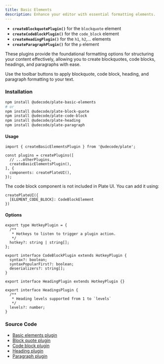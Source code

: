 ```yaml
---
title: Basic Elements
description: Enhance your editor with essential formatting elements.
---
```


- **`createBlockquotePlugin()`** for the `blockquote` element
- **`createCodeBlockPlugin()`** for the `code_block` element
- **`createHeadingPlugin()`** for the `h1`, `h2`,... elements
- **`createParagraphPlugin()`** for the `p` element

These plugins provide the foundational formatting options for structuring your content effectively,
allowing you to create blockquotes, code blocks, headings, and paragraphs with ease.

Use the toolbar buttons to apply blockquote, code block, heading, and paragraph formatting to your text.

### Installation

```bash
npm install @udecode/plate-basic-elements
# or
npm install @udecode/plate-block-quote
npm install @udecode/plate-code-block
npm install @udecode/plate-heading
npm install @udecode/plate-paragraph
```

#### Usage

```tsx
import { createBasicElementsPlugin } from '@udecode/plate';

const plugins = createPlugins([
  // ...otherPlugins,
  createBasicElementsPlugin(),
], {
  components: createPlateUI(),
});
```

The code block component is not included in Plate UI. You can add it using:

```tsx
createPlateUI({
  [ELEMENT_CODE_BLOCK]: CodeBlockElement
})
```

#### Options

```tsx
export type HotkeyPlugin = {
  /**
   * Hotkeys to listen to trigger a plugin action.
   */
  hotkey?: string | string[];
};

export interface CodeBlockPlugin extends HotkeyPlugin {
  syntax?: boolean;
  syntaxPopularFirst?: boolean;
  deserializers?: string[];
}

export interface HeadingPlugin extends HotkeyPlugin {}

export interface HeadingsPlugin {
  /**
   * Heading levels supported from 1 to `levels`
   */
  levels?: number;
}
```

### Source Code

- [Basic elements plugin](https://github.com/udecode/plate/blob/main/packages/nodes/basic-elements/src/createBasicElementPlugins.ts)
- [Block quote plugin](https://github.com/udecode/plate/blob/main/packages/nodes/block-quote/src/createBlockquotePlugin.ts)
- [Code block plugin](https://github.com/udecode/plate/blob/main/packages/nodes/code-block/src/createCodeBlockPlugin.ts)
- [Heading plugin](https://github.com/udecode/plate/blob/main/packages/nodes/heading/src/createHeadingPlugin.ts)
- [Paragraph plugin](https://github.com/udecode/plate/blob/main/packages/nodes/paragraph/src/createParagraphPlugin.ts)